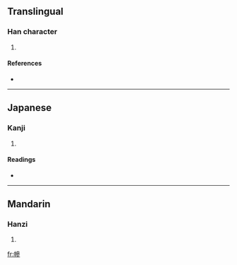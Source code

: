 ==Translingual==

===Han character===
{{Han char|rn=50|rad=巾|as=11|sn=14|four=4322<sub>2</sub>|canj=中月戈戈竹 (LBIIH)}}

# {{defn|Han|sort=巾11}}

====References====
* {{Han ref|kx=0335.250|dkj=09047|dj=0642.290|hdz=10753.070|uh=5E53|ud=24147|bh=E1B4|bd=57780}}

----

==Japanese==

===Kanji===
{{ja-kanji|grade=|rs=巾11}}

# {{defn|Japanese}}

====Readings====
* {{ja-readings|on=[[しん]] (shin), [[せん]] (sen), [[さん]] (san), [[せう]] (seu)|kun=}}

----

==Mandarin==

===Hanzi===
{{cmn-hanzi|pin=[[shān]] ([[shan1]])|wg=shan<sup>1</sup>}}

# {{defn|Mandarin}}

[[fr:幓]]